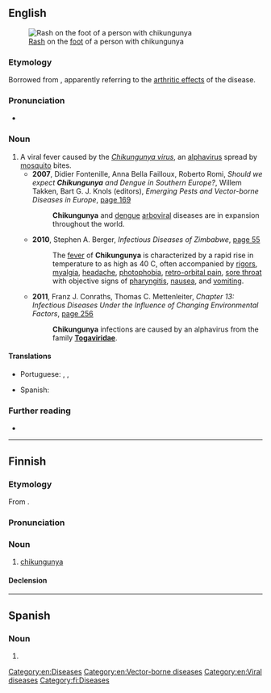 ==English==
[[File:2012-01-09 Chikungunya on the left feet at The Philippines.jpeg|right|thumb|[[Rash]] on the [[foot]] of a person with chikungunya]]

===Etymology===
Borrowed from {{bor|en|kde|chikungunya||that which bends up}}, apparently referring to the [[arthrosis|arthritic effects]] of the disease.

===Pronunciation===
* {{IPA|en|/tʃɪkʊŋˈɡʊnjə/|/ˌtʃɪkənˈɡʌnjə/}}

===Noun===
{{en-noun|-}}

# A viral fever caused by the ''[[Chikungunya virus]]'', an [[alphavirus]] spread by [[mosquito]] bites.
#* '''2007''', Didier Fontenille, Anna Bella Failloux, Roberto Romi, ''Should we expect '''Chikungunya''' and Dengue in Southern Europe?'', Willem Takken, Bart G. J. Knols (editors), ''Emerging Pests and Vector-borne Diseases in Europe'', [http://books.google.com.au/books?id=BEs_2o58GSkC&pg=PA169&dq=%22chikungunya%22%7C%22chikungunyas%22&hl=en&sa=X&ei=tj1iU7rnJoX28QWkv4GYBQ&redir_esc=y#v=onepage&q=%22chikungunya%22%7C%22chikungunyas%22&f=false page 169]
#*: '''Chikungunya''' and [[dengue]] [[arbovirus|arboviral]] diseases are in expansion throughout the world.
#* '''2010''', Stephen A. Berger, ''Infectious Diseases of Zimbabwe'', [http://books.google.com.au/books?id=SmofSKBd1iUC&pg=PA55&dq=%22chikungunya%22%7C%22chikungunyas%22&hl=en&sa=X&ei=tj1iU7rnJoX28QWkv4GYBQ&redir_esc=y#v=onepage&q=%22chikungunya%22%7C%22chikungunyas%22&f=false page 55]
#*: The [[fever]] of '''Chikungunya''' is characterized by a rapid rise in temperature to as high as 40 C, often accompanied by [[rigor]]s, [[myalgia]], [[headache]], [[photophobia]], [[retro-orbital pain]], [[sore throat]] with objective signs of [[pharyngitis]], [[nausea]], and [[vomit]]ing.
#* '''2011''', Franz J. Conraths, Thomas C. Mettenleiter, ''Chapter 13: Infectious Diseases Under the Influence of Changing Environmental Factors'', [http://books.google.com.au/books?id=IFy_KhR2D78C&pg=PA256&dq=%22chikungunya%22%7C%22chikungunyas%22&hl=en&sa=X&ei=tj1iU7rnJoX28QWkv4GYBQ&redir_esc=y#v=onepage&q=%22chikungunya%22%7C%22chikungunyas%22&f=false page 256]
#*: '''Chikungunya''' infections are caused by an alphavirus from the family '''[[Togaviridae]]'''.

====Translations====
{{trans-top|a viral fever caused by an alphavirus spread by mosquito bites}}
* Portuguese: {{t+|pt|chicungunha|m}}, {{t|pt|febre chicungunha|f}}, {{t+|pt|catolotolo|m}}
{{trans-mid}}
* Spanish: {{t|es|chikunguña|f}}
{{trans-bottom}}

===Further reading===
* {{pedia}}

[[Category:en:Diseases]]
[[Category:en:Vector-borne diseases]]
[[Category:en:Viral diseases]]

----

==Finnish==
{{wikipedia|lang=fi}}

===Etymology===
From {{der|fi|en|chikungunya}}.

===Pronunciation===
{{fi-p|tšikuŋgunja|h=chi.kun.gun.ya}}

===Noun===
{{fi-noun}}

# [[#English|chikungunya]]

====Declension====
{{fi-decl-kala|n=sg|chikunguny|||a}}

[[Category:fi:Diseases]]

----

==Spanish==

===Noun===
{{es-noun|f|-}}

# {{l|en|chikungunya}}